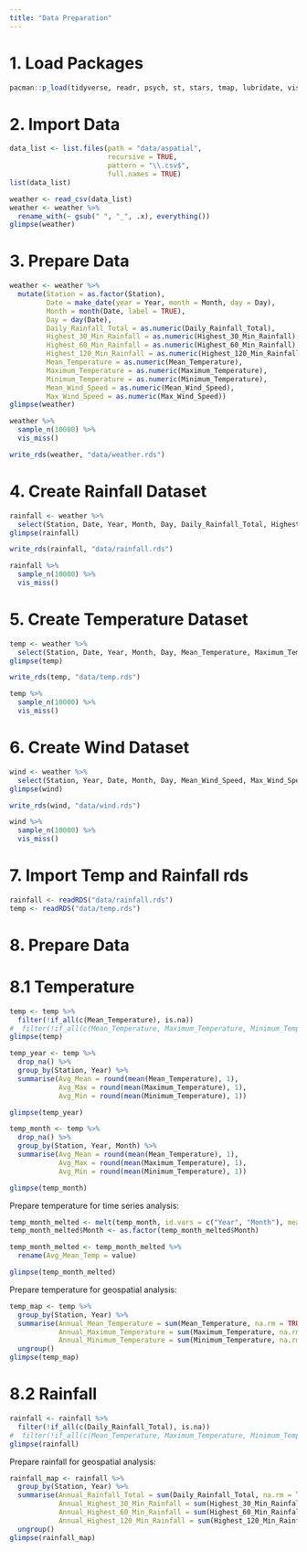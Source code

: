 ```yaml
---
title: "Data Preparation"
---
```


# 1. Load Packages

```r
pacman::p_load(tidyverse, readr, psych, st, stars, tmap, lubridate, visdat, ggiraph, reshape, ggthemes, plotly)
```

# 2. Import Data

```r
data_list <- list.files(path = "data/aspatial",
                        recursive = TRUE,
                        pattern = "\\.csv$",
                        full.names = TRUE)
list(data_list)
```

```r
weather <- read_csv(data_list)
weather <- weather %>%
  rename_with(~ gsub(" ", "_", .x), everything())
glimpse(weather)
```

# 3. Prepare Data

```r
weather <- weather %>% 
  mutate(Station = as.factor(Station),
         Date = make_date(year = Year, month = Month, day = Day),
         Month = month(Date, label = TRUE),         
         Day = day(Date),
         Daily_Rainfall_Total = as.numeric(Daily_Rainfall_Total),
         Highest_30_Min_Rainfall = as.numeric(Highest_30_Min_Rainfall),
         Highest_60_Min_Rainfall = as.numeric(Highest_60_Min_Rainfall),
         Highest_120_Min_Rainfall = as.numeric(Highest_120_Min_Rainfall),
         Mean_Temperature = as.numeric(Mean_Temperature), 
         Maximum_Temperature = as.numeric(Maximum_Temperature), 
         Minimum_Temperature = as.numeric(Minimum_Temperature),
         Mean_Wind_Speed = as.numeric(Mean_Wind_Speed),
         Max_Wind_Speed = as.numeric(Max_Wind_Speed))
glimpse(weather)
```

```r
weather %>%
  sample_n(10000) %>%
  vis_miss()
```

```r
write_rds(weather, "data/weather.rds")
```

# 4. Create Rainfall Dataset

```r
rainfall <- weather %>%
  select(Station, Date, Year, Month, Day, Daily_Rainfall_Total, Highest_30_Min_Rainfall, Highest_60_Min_Rainfall, Highest_120_Min_Rainfall)
glimpse(rainfall)
```

```r
write_rds(rainfall, "data/rainfall.rds")
```

```r
rainfall %>%
  sample_n(10000) %>%
  vis_miss()
```

# 5. Create Temperature Dataset

```r
temp <- weather %>%
  select(Station, Date, Year, Month, Day, Mean_Temperature, Maximum_Temperature, Minimum_Temperature)
glimpse(temp)
```

```r
write_rds(temp, "data/temp.rds")
```

```r
temp %>%
  sample_n(10000) %>%
  vis_miss()
```

# 6. Create Wind Dataset

```r
wind <- weather %>%
  select(Station, Year, Date, Month, Day, Mean_Wind_Speed, Max_Wind_Speed)
glimpse(wind)
```

```r
write_rds(wind, "data/wind.rds")
```

```r
wind %>%
  sample_n(10000) %>%
  vis_miss()
```

# 7. Import Temp and Rainfall rds

```r
rainfall <- readRDS("data/rainfall.rds")
temp <- readRDS("data/temp.rds")
```

# 8. Prepare Data

# 8.1 Temperature

```r
temp <- temp %>% 
  filter(!if_all(c(Mean_Temperature), is.na))
#  filter(!if_all(c(Mean_Temperature, Maximum_Temperature, Minimum_Temperature), is.na))
glimpse(temp)
```



```r
temp_year <- temp %>%
  drop_na() %>%
  group_by(Station, Year) %>%
  summarise(Avg_Mean = round(mean(Mean_Temperature), 1),
            Avg_Max = round(mean(Maximum_Temperature), 1),
            Avg_Min = round(mean(Minimum_Temperature), 1))

glimpse(temp_year)

temp_month <- temp %>%
  drop_na() %>%
  group_by(Station, Year, Month) %>%
  summarise(Avg_Mean = round(mean(Mean_Temperature), 1),
            Avg_Max = round(mean(Maximum_Temperature), 1),
            Avg_Min = round(mean(Minimum_Temperature), 1))

glimpse(temp_month)
```

Prepare temperature for time series analysis:

```r
temp_month_melted <- melt(temp_month, id.vars = c("Year", "Month"), measure.vars = "Avg_Mean")
temp_month_melted$Month <- as.factor(temp_month_melted$Month)

temp_month_melted <- temp_month_melted %>%
  rename(Avg_Mean_Temp = value)

glimpse(temp_month_melted)
```

Prepare temperature for geospatial analysis:

```r
temp_map <- temp %>% 
  group_by(Station, Year) %>% 
  summarise(Annual_Mean_Temperature = sum(Mean_Temperature, na.rm = TRUE),
            Annual_Maximum_Temperature = sum(Maximum_Temperature, na.rm = TRUE),
            Annual_Minimum_Temperature = sum(Minimum_Temperature, na.rm = TRUE)) %>%
  ungroup()
glimpse(temp_map)
```

# 8.2 Rainfall

```r
rainfall <- rainfall %>% 
  filter(!if_all(c(Daily_Rainfall_Total), is.na))
#  filter(!if_all(c(Mean_Temperature, Maximum_Temperature, Minimum_Temperature), is.na))
glimpse(rainfall)
```

Prepare rainfall for geospatial analysis:

```r
rainfall_map <- rainfall %>% 
  group_by(Station, Year) %>% 
  summarise(Annual_Rainfall_Total = sum(Daily_Rainfall_Total, na.rm = TRUE),
            Annual_Highest_30_Min_Rainfall = sum(Highest_30_Min_Rainfall, na.rm = TRUE),
            Annual_Highest_60_Min_Rainfall = sum(Highest_60_Min_Rainfall, na.rm = TRUE),
            Annual_Highest_120_Min_Rainfall = sum(Highest_120_Min_Rainfall, na.rm = TRUE)) %>%
  ungroup()
glimpse(rainfall_map)
```

